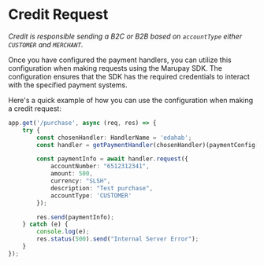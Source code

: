 # Credit Request

*Credit is responsible sending a B2C or B2B based on `accountType` either `CUSTOMER` and `MERCHANT`.*

Once you have configured the payment handlers, you can utilize this configuration when making requests using the Marupay SDK. The configuration ensures that the SDK has the required credentials to interact with the specified payment systems.

Here's a quick example of how you can use the configuration when making a credit request:

```typescript
app.get('/purchase', async (req, res) => {
    try {
        const chosenHandler: HandlerName = 'edahab';
        const handler = getPaymentHandler(chosenHandler)(paymentConfig[chosenHandler]!);

        const paymentInfo = await handler.request({
            accountNumber: "6512312341",
            amount: 500,
            currency: "SLSH",
            description: "Test purchase",
            accountType: 'CUSTOMER'
        });

        res.send(paymentInfo);
    } catch (e) {
        console.log(e);
        res.status(500).send("Internal Server Error");
    }
});


```